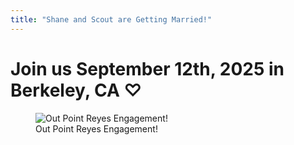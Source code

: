 ```yaml
---
title: "Shane and Scout are Getting Married!"
---
```


# Join us September 12th, 2025 in Berkeley, CA ♡

<p id="countdown" style="font-size: 1.2em; font-weight: bold; color: #F6A623; text-align: center;"></p>

![Out Point Reyes Engagement!](images/us.jpg){fig-align="center"}

<script>
  // Set your wedding date
  const weddingDate = new Date("2025-09-12T00:00:00");
  const today = new Date();

  // Remove time portion for accuracy
  today.setHours(0, 0, 0, 0);

  const timeDiff = weddingDate - today;
  const daysToGo = Math.ceil(timeDiff / (1000 * 60 * 60 * 24));

  let countdownText;

  if (daysToGo > 0) {
    countdownText = `See you in ${daysToGo} day${daysToGo === 1 ? '' : 's'}!`;
  } else if (daysToGo === 0) {
    countdownText = "Today’s the day!";
  } else {
    countdownText = "We’re married!";
  }

  document.getElementById("countdown").textContent = countdownText;
</script>

